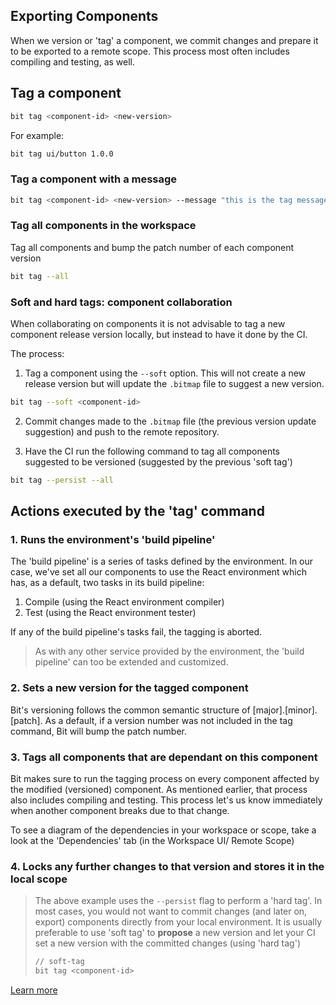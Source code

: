 ## Exporting Components

When we version or 'tag' a component, we commit changes and prepare it to be exported to a remote scope. This process most often includes compiling and testing, as well.

## Tag a component

```bash
bit tag <component-id> <new-version>
```

For example:

```bash
bit tag ui/button 1.0.0
```

### Tag a component with a message

```bash
bit tag <component-id> <new-version> --message "this is the tag message"
```

### Tag all components in the workspace

Tag all components and bump the patch number of each component version

```bash
bit tag --all
```

### Soft and hard tags: component collaboration

When collaborating on components it is not advisable to tag a new component release version locally, but instead to have it done by the CI.

The process:

1. Tag a component using the `--soft` option. This will not create a new release version but will update the `.bitmap` file to suggest a new version.

```bash
bit tag --soft <component-id>
```

2. Commit changes made to the `.bitmap` file (the previous version update suggestion) and push to the remote repository.

3. Have the CI run the following command to tag all components suggested to be versioned (suggested by the previous 'soft tag')

```bash
bit tag --persist --all
```

## Actions executed by the 'tag' command

### 1. Runs the environment's 'build pipeline'

The 'build pipeline' is a series of tasks defined by the environment. In our case, we've set all our components to use the React environment which has, as a default, two tasks in its build pipeline:

1. Compile (using the React environment compiler)
2. Test (using the React environment tester)

If any of the build pipeline's tasks fail, the tagging is aborted.

> As with any other service provided by the environment, the 'build pipeline' can too be extended and customized.

### 2. Sets a new version for the tagged component

Bit's versioning follows the common semantic structure of [major].[minor].[patch]. As a default, if a version number was not included in the tag command, Bit will bump the patch number.

### 3. Tags all components that are dependant on this component

Bit makes sure to run the tagging process on every component affected by the modified (versioned) component. As mentioned earlier, that process also includes compiling and testing. This process let's us know immediately when another component breaks due to that change.

To see a diagram of the dependencies in your workspace or scope, take a look at the 'Dependencies' tab (in the Workspace UI/ Remote Scope)

### 4. Locks any further changes to that version and stores it in the local scope

> The above example uses the `--persist` flag to perform a 'hard tag'. In most cases, you would not want to commit changes (and later on, export) components directly from your local environment. It is usually preferable to use 'soft tag' to **propose** a new version and let your CI set a new version with the committed changes (using 'hard tag')
>
> ```bash
> // soft-tag
> bit tag <component-id>
> ```

[Learn more](https://harmony-docs.bit.dev/building-with-bit/versioning-components)
